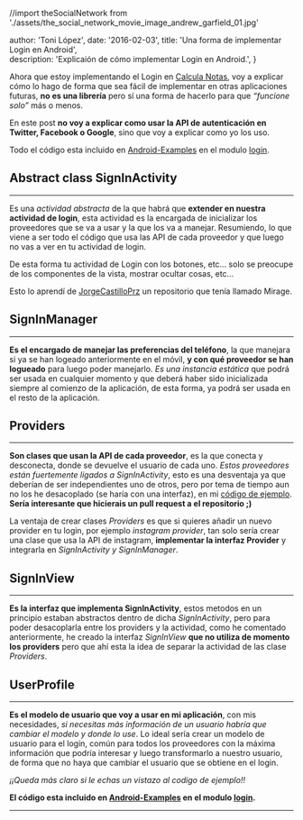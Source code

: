 //import theSocialNetwork from './assets/the_social_network_movie_image_andrew_garfield_01.jpg'

  author: 'Toni López',
  date: '2016-02-03',
  title: 'Una forma de implementar Login en Android',  
  description:
    'Explicaión de cómo implementar Login en Android.',
}


Ahora que estoy implementando el Login en [Calcula Notas][4], voy a explicar cómo lo hago de forma que sea fácil de implementar en otras aplicaciones futuras, **no es una librería** pero sí una forma de hacerlo para que *“funcione solo”* más o menos.

En este post **no voy a explicar como usar la API de autenticación en Twitter, Facebook o Google**, sino que voy a explicar como yo los uso.

Todo el código esta incluido en [Android-Examples][2] en el modulo [login][3].

## Abstract class SignInActivity
* * *
Es una *actividad abstracta* de la que habrá que **extender en nuestra actividad de login**, esta actividad es la encargada de inicializar los proveedores que se va a usar y la que los va a manejar. Resumiendo, lo que viene a ser todo el código que usa las API de cada proveedor y que luego no vas a ver en tu actividad de login.

De esta forma tu actividad de Login con los botones, etc… solo se preocupe de los componentes de la vista, mostrar ocultar cosas, etc…

Esto lo aprendí de [JorgeCastilloPrz][1] un repositorio que tenía llamado Mirage.

## SignInManager
* * *
**Es el encargado de manejar las preferencias del teléfono**, la que manejara si ya se han logeado anteriormente en el móvil, **y con qué proveedor se han logueado** para luego poder manejarlo. *Es una instancia estática* que podrá ser usada en cualquier momento y que deberá haber sido inicializada siempre al comienzo de la aplicación, de esta forma, ya podrá ser usada en el resto de la aplicación.

## Providers
* * *
**Son clases que usan la API de cada proveedor**, es la que conecta y desconecta, donde se devuelve el usuario de cada uno.
*Estos proveedores están fuertemente ligados a SignInActivity*, esto es una desventaja ya que deberían de ser independientes uno de otros, pero por tema de tiempo aun no los he desacoplado (se haría con una interfaz), en mi [código de ejemplo][2]. **Sería interesante que hicierais un pull request a el repositorio ;)**

La ventaja de crear clases *Providers* es que si quieres añadir un nuevo provider en tu login, por ejemplo *instagram provider*, tan solo sería crear una clase que usa la API de instagram, **implementar la interfaz Provider** y integrarla en *SignInActivity y SignInManager*.

## SignInView
* * *
**Es la interfaz que implementa SignInActivity**, estos metodos en un principio estaban abstractos dentro de dicha *SignInActivity*, pero para poder desacoplarla entre los providers y la actividad, como he comentado anteriormente, he creado la interfaz *SignInView* **que no utiliza de momento los providers** pero que ahí esta la idea de separar la actividad de las clase *Providers*.

## UserProfile
* * *
**Es el modelo de usuario que voy a usar en mi aplicación**, con mis necesidades, *si necesitas más información de un usuario habría que cambiar el modelo y donde lo use*. Lo ideal sería crear un modelo de usuario para el login, común para todos los proveedores con la máxima información que podría interesar y luego transformarlo a nuestro usuario, de forma que no haya que cambiar el usuario que se obtiene en el login.

*¡¡Queda más claro si le echas un vistazo al codigo de ejemplo!!*

**El código esta incluido en [Android-Examples][2] en el modulo [login][3].**


----------------

[1]: https://github.com/JorgeCastilloPrz
[2]: https://github.com/tonilopezmr/Android-Examples
[3]: https://github.com/tonilopezmr/Android-Examples/tree/master/login
[4]: http://tonilopezmr.com/calculanotas
